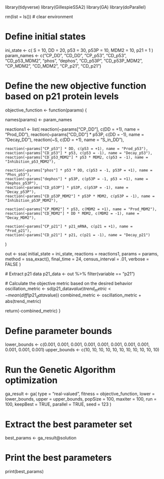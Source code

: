 
library(tidyverse)
library(GillespieSSA2)
library(GA)
library(doParallel)


rm(list = ls()) # clear environment

# Define initial states
ini_state <- c(
  S = 10, 
  DD = 20, 
  p53 = 30, 
  p53P = 10,
  MDM2 = 10,
  p21 = 1
)
param_names <- c("CP_DD", "CD_DD", "CP_p53", "CD_p53", "CD_p53_MDM2", "phos", "dephos", "CD_p53P", "CD_p53P_MDM2", "CP_MDM2", "CD_MDM2", "CP_p21", "CD_p21")
  
# Define the new objective function based on p21 protein levels
objective_function <- function(params) {

  names(params) <- param_names

  reactions1 <- list(
    reaction(~params["CP_DD"], c(DD = +1), name = "Prod_DD"),
    reaction(~params["CD_DD"] * p53P, c(DD = -1), name = "Decay_DD"),
    reaction(~S, c(DD = +1), name = "S_in_DD"), 
    
    reaction(~params["CP_p53"] * DD, c(p53 = +1), name = "Prod_p53"),
    reaction(~params["CD_p53"] * p53, c(p53 = -1), name = "Decay_p53"),
    reaction(~params["CD_p53_MDM2"] * p53 * MDM2, c(p53 = -1), name = "Inhibition_p53_MDM2"),
    
    reaction(~params["phos"] * p53 * DD, c(p53 = -1, p53P = +1), name = "Phos_p53"),
    reaction(~params["dephos"] * p53P, c(p53P = -1, p53 = +1), name = "Dephos_p53P"),
    reaction(~params["CD_p53P"] * p53P, c(p53P = -1), name = "Decay_p53P"),
    reaction(~params["CD_p53P_MDM2"] * p53P * MDM2, c(p53P = -1), name = "Inhibition_p53P_MDM2"),
    
    reaction(~params["CP_MDM2"] * p53, c(MDM2 = +1), name = "Prod_MDM2"),
    reaction(~params["CD_MDM2"] * DD * MDM2, c(MDM2 = -1), name = "Decay_MDM2"),
    
    reaction(~params["CP_p21"] * p21_mRNA, c(p21 = +1), name = "Prod_p21"),
    reaction(~params["CD_p21"] * p21, c(p21 = -1), name = "Decay_p21")
  )
  
  out <- ssa(
      initial_state = ini_state,
      reactions = reactions1,
      params = params,
      method = ssa_exact(),
      final_time = 24,
      census_interval = .01,
      verbose = FALSE
    )
  
  # Extract p21 data
  p21_data <- out %>% filter(variable == "p21")
  
  # Calculate the objective metric based on the desired behavior
  oscillation_metric <- sd(p21_data$value)
  trend_metric <- mean(diff(p21_data$value))
  combined_metric <- oscillation_metric + abs(trend_metric)
  
  return(-combined_metric)
}


# Define parameter bounds
lower_bounds <- c(0.001, 0.001, 0.001, 0.001, 0.001, 0.001, 0.001, 0.001, 0.001, 0.001, 0.001)
upper_bounds <- c(10, 10, 10, 10, 10, 10, 10, 10, 10, 10, 10)

# Run the Genetic Algorithm optimization
ga_result <- ga(
  type = "real-valued",
  fitness = objective_function,
  lower = lower_bounds,
  upper = upper_bounds,
  popSize = 100,
  maxiter = 100,
  run = 100,
  keepBest = TRUE,
  parallel = TRUE,
  seed = 123
)

# Extract the best parameter set
best_params <- ga_result@solution

# Print the best parameters
print(best_params)
